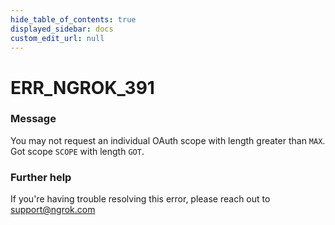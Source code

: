 ```yaml
---
hide_table_of_contents: true
displayed_sidebar: docs
custom_edit_url: null
---
```



# ERR_NGROK_391

### Message
You may not request an individual OAuth scope with length greater than `MAX`. Got scope `SCOPE` with length `GOT`.

### Further help
If you're having trouble resolving this error, please reach out to [support@ngrok.com](mailto:support@ngrok.com?subject=Help%20with%20ERR_NGROK_391)


<ErrorDetails error='err_ngrok_391' />
